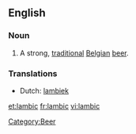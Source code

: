 ==English==

===Noun===
{{en-noun}}

# A strong, [[traditional]] [[Belgian]] [[beer]].

===Translations===
* Dutch: [[lambiek]] {{m}}

[[Category:Beer]]
[[et:lambic]]
[[fr:lambic]]
[[vi:lambic]]